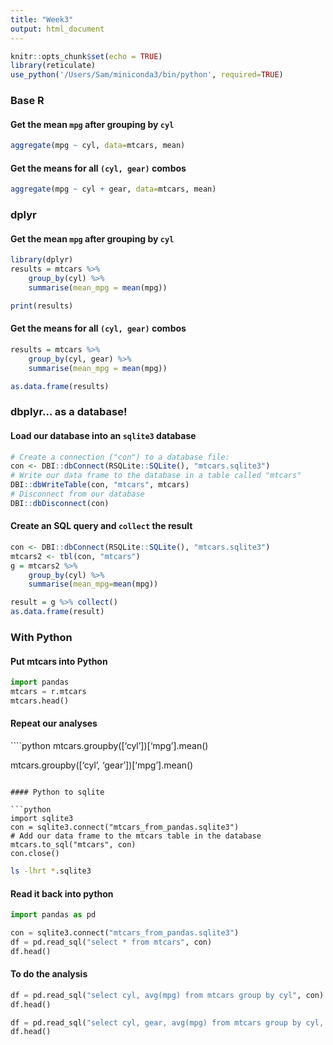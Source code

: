 ```yaml
---
title: "Week3"
output: html_document
---
```


```r
knitr::opts_chunk$set(echo = TRUE)
library(reticulate)
use_python('/Users/Sam/miniconda3/bin/python', required=TRUE)
```

### Base R

#### Get the mean `mpg` after grouping by `cyl`

```R
aggregate(mpg ~ cyl, data=mtcars, mean)
```

#### Get the means for all `(cyl, gear)` combos

```R
aggregate(mpg ~ cyl + gear, data=mtcars, mean)
```

### dplyr

#### Get the mean `mpg` after grouping by `cyl`

```R
library(dplyr)
results = mtcars %>%
    group_by(cyl) %>%
    summarise(mean_mpg = mean(mpg))

print(results)
```

#### Get the means for all `(cyl, gear)` combos

```R
results = mtcars %>%
    group_by(cyl, gear) %>%
    summarise(mean_mpg = mean(mpg))

as.data.frame(results)
```

### dbplyr... as a database!

#### Load our database into an `sqlite3` database

```R
# Create a connection ("con") to a database file:
con <- DBI::dbConnect(RSQLite::SQLite(), "mtcars.sqlite3")
# Write our data frame to the database in a table called "mtcars"
DBI::dbWriteTable(con, "mtcars", mtcars)
# Disconnect from our database
DBI::dbDisconnect(con)
```

#### Create an SQL query and `collect` the result

```R
con <- DBI::dbConnect(RSQLite::SQLite(), "mtcars.sqlite3")
mtcars2 <- tbl(con, "mtcars")
g = mtcars2 %>% 
    group_by(cyl) %>%
    summarise(mean_mpg=mean(mpg))

result = g %>% collect()
as.data.frame(result)
```

### With Python

#### Put mtcars into Python

```python
import pandas
mtcars = r.mtcars
mtcars.head()
```

#### Repeat our analyses

````python
mtcars.groupby(['cyl'])['mpg'].mean()

mtcars.groupby(['cyl', 'gear'])['mpg'].mean()
```

#### Python to sqlite

```python
import sqlite3
con = sqlite3.connect("mtcars_from_pandas.sqlite3")
# Add our data frame to the mtcars table in the database
mtcars.to_sql("mtcars", con)
con.close()
```

```bash
ls -lhrt *.sqlite3
```

#### Read it back into python

```python
import pandas as pd

con = sqlite3.connect("mtcars_from_pandas.sqlite3")
df = pd.read_sql("select * from mtcars", con)
df.head()
```

#### To do the analysis

```python
df = pd.read_sql("select cyl, avg(mpg) from mtcars group by cyl", con)
df.head()

df = pd.read_sql("select cyl, gear, avg(mpg) from mtcars group by cyl, gear", con)
df.head()
```